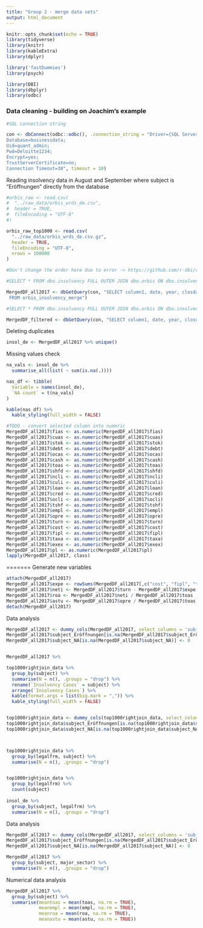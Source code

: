 ---
title: "Group 2 - merge data sets"
output: html_document
---

```{r setup, include=FALSE}
knitr::opts_chunk$set(echo = TRUE)
library(tidyverse)
library(knitr)
library(kableExtra)
library(dplyr)

library('fastDummies')
library(psych)

library(DBI)
library(dbplyr)
library(odbc)

```


### Data cleaning - building on Joachim's example


```{r dbconnect}

#SQL connection string

con <- dbConnect(odbc::odbc(), .connection_string = "Driver={SQL Server};Server=tcp:vhb20.database.windows.net,1433;
Database=businessdata;
Uid=quant_admin;
Pwd=Deloitte1234;
Encrypt=yes;
TrustServerCertificate=no;
Connection Timeout=30", timeout = 10)

```

Reading insolvency data in August and September where subject is "Eröffnungen" directly from the database
```{r readData}

#orbis_raw <- read.csv(
#  "../raw_data/orbis_wrds_de.csv", 
#  header = TRUE,
#  fileEncoding = "UTF-8"
#)

orbis_raw_top1000 <- read.csv(
  "../raw_data/orbis_wrds_de.csv.gz", 
  header = TRUE,
  fileEncoding = "UTF-8",
  nrows = 100000
)

#Don't change the order here due to error -> https://github.com/r-dbi/odbc/issues/86

#SELECT * FROM dbo.insolvency FULL OUTER JOIN dbo.orbis ON dbo.insolvency.name_debtor = dbo.orbis.name_native WHERE (dbo.orbis.year >= 2017

MergedDF_all2017 <- dbGetQuery(con, "SELECT column1, date, year, closdate, insolvency_court, court_file_number, subject, name_debtor, domicile_debtor, ctryiso, bvdid, name_internat , name_native , major_sector , nace2_main_section , naceccod2 , ussicpcod , category_of_company , status_str , legalfrm , indepind , listed , conscode , filing_type , accpractice , audstatus , source , fias , cuas , stok , debt , ocas , cash , toas , shfd , ncli , culi , loan , cred , ocli , tshf , empl , opre , turn , cost , fipl , taxa , exex , pl
 FROM orbis_insolvency_merge")

#SELECT * FROM dbo.insolvency FULL OUTER JOIN dbo.orbis ON dbo.insolvency.name_debtor = dbo.orbis.name_native WHERE (dbo.insolvency.subject = 'Eröffnungen') AND (dbo.insolvency.date >= '2020-08-01') AND (dbo.insolvency.date <= '2020-09-30')

MergedDF_filtered <- dbGetQuery(con, "SELECT column1, date, year, closdate, insolvency_court, court_file_number, subject, name_debtor, domicile_debtor, ctryiso, bvdid, name_internat , name_native , major_sector , nace2_main_section , naceccod2 , ussicpcod , category_of_company , status_str , legalfrm , indepind , listed , conscode , filing_type , accpractice , audstatus , source , fias , cuas , stok , debt , ocas , cash , toas , shfd , ncli , culi , loan , cred , ocli , tshf , empl , opre , turn , cost , fipl , taxa , exex , pl FROM orbis_insolvency_merge_filtered")

```

Deleting duplicates

```{r deleteDups}
insol_de <- MergedDF_all2017 %>% unique()
```

Missing values check

```{r displayNAs}
na_vals <- insol_de %>%
  summarise_all(list( ~ sum(is.na(.))))

nas_df <- tibble(
  Variable = names(insol_de),
  `NA count` = t(na_vals)
)

kable(nas_df) %>% 
  kable_styling(full_width = FALSE)
```

```{r convert data types}

#TODO - convert selected column into numeric
MergedDF_all2017$fias <- as.numeric(MergedDF_all2017$fias)
MergedDF_all2017$cuas <- as.numeric(MergedDF_all2017$cuas)
MergedDF_all2017$stok <- as.numeric(MergedDF_all2017$stok)
MergedDF_all2017$debt <- as.numeric(MergedDF_all2017$debt)
MergedDF_all2017$ocas <- as.numeric(MergedDF_all2017$ocas)
MergedDF_all2017$cash <- as.numeric(MergedDF_all2017$cash)
MergedDF_all2017$toas <- as.numeric(MergedDF_all2017$toas)
MergedDF_all2017$shfd <- as.numeric(MergedDF_all2017$shfd)
MergedDF_all2017$ncli <- as.numeric(MergedDF_all2017$ncli)
MergedDF_all2017$culi <- as.numeric(MergedDF_all2017$culi)
MergedDF_all2017$loan <- as.numeric(MergedDF_all2017$loan)
MergedDF_all2017$cred <- as.numeric(MergedDF_all2017$cred)
MergedDF_all2017$ocli <- as.numeric(MergedDF_all2017$ocli)
MergedDF_all2017$tshf <- as.numeric(MergedDF_all2017$tshf)
MergedDF_all2017$empl <- as.numeric(MergedDF_all2017$empl)
MergedDF_all2017$opre <- as.numeric(MergedDF_all2017$opre)
MergedDF_all2017$turn <- as.numeric(MergedDF_all2017$turn)
MergedDF_all2017$cost <- as.numeric(MergedDF_all2017$cost)
MergedDF_all2017$fipl <- as.numeric(MergedDF_all2017$fipl)
MergedDF_all2017$taxa <- as.numeric(MergedDF_all2017$taxa)
MergedDF_all2017$exex <- as.numeric(MergedDF_all2017$exex)
MergedDF_all2017$pl <- as.numeric(MergedDF_all2017$pl)
lapply(MergedDF_all2017, class)

```


=======
Generate new variables
```{r newvars}
attach(MergedDF_all2017)
MergedDF_all2017$expe <- rowSums(MergedDF_all2017[,c("cost", "fipl", "taxa", "exex")], na.rm = TRUE)
MergedDF_all2017$neti <- MergedDF_all2017$turn - MergedDF_all2017$expe
MergedDF_all2017$roa <- MergedDF_all2017$neti / MergedDF_all2017$toas
MergedDF_all2017$astu <- MergedDF_all2017$opre / MergedDF_all2017$toas
detach(MergedDF_all2017)
```


Data analysis
```{r datanalysis}
MergedDF_all2017 <- dummy_cols(MergedDF_all2017, select_columns = 'subject')
MergedDF_all2017$subject_Eröffnungen[is.na(MergedDF_all2017$subject_Eröffnungen)] <- 0
MergedDF_all2017$subject_NA[is.na(MergedDF_all2017$subject_NA)] <- 0


MergedDF_all2017 %>%

top1000rightjoin_data %>%
  group_by(subject) %>%
  summarise(N = n(), .groups = "drop") %>%
  rename(`Insolvency Cases` = subject) %>%
  arrange(`Insolvency Cases`) %>%
  kable(format.args = list(big.mark = ",")) %>%
  kable_styling(full_width = FALSE)


top1000rightjoin_data <- dummy_cols(top1000rightjoin_data, select_columns = 'subject')
top1000rightjoin_data$subject_Eröffnungen[is.na(top1000rightjoin_data$subject_Eröffnungen)] <- 0
top1000rightjoin_data$subject_NA[is.na(top1000rightjoin_data$subject_NA)] <- 0



top1000rightjoin_data %>%
  group_by(legalfrm, subject) %>%
  summarise(N = n(), .groups = "drop")


top1000rightjoin_data %>% 
  group_by(legalfrm) %>%
  count(subject)
  
insol_de %>%
  group_by(subject, legalfrm) %>%
  summarise(N = n(), .groups = "drop")
```


Data analysis
```{r datanalysis}
MergedDF_all2017 <- dummy_cols(MergedDF_all2017, select_columns = 'subject')
MergedDF_all2017$subject_Eröffnungen[is.na(MergedDF_all2017$subject_Eröffnungen)] <- 0
MergedDF_all2017$subject_NA[is.na(MergedDF_all2017$subject_NA)] <- 0

MergedDF_all2017 %>%
  group_by(subject, major_sector) %>%
  summarise(N = n(), .groups = "drop")
```


Numerical data analysis
```{r numdataanalysis}
MergedDF_all2017 %>%
  group_by(subject) %>%
  summarise(meantoas = mean(toas, na.rm = TRUE),
            meanempl = mean(empl, na.rm = TRUE),
            meanroa = mean(roa, na.rm = TRUE),
            meanastu = mean(astu, na.rm = TRUE))
```






